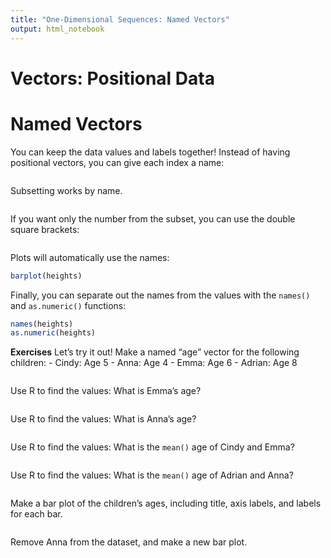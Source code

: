 ```yaml
---
title: "One-Dimensional Sequences: Named Vectors"
output: html_notebook
---
```


# Vectors: Positional Data


# Named Vectors

You can keep the data values and labels together!  Instead of having 
positional vectors, you can give each index a name:

```r

```

Subsetting works by name.  
```r

```

If you want only the number from the subset, you can use the double square brackets:
```r

```


Plots will automatically use the names:
```r
barplot(heights)
```


Finally, you can separate out the names from the values with the `names()` and `as.numeric()` functions:
```r
names(heights)
as.numeric(heights)
```


**Exercises**
Let's try it out!  Make a named "age" vector for the following children:
  - Cindy: Age 5
  - Anna: Age 4
  - Emma: Age 6
  - Adrian: Age 8

```r

```


Use R to find the values:  What is Emma's age?
```r

```


Use R to find the values:  What is Anna's age?
```r

```


Use R to find the values:  What is the `mean()` age of Cindy and Emma?
```r

```


Use R to find the values:  What is the `mean()` age of Adrian and Anna?
```r

```


Make a bar plot of the children's ages, including title, axis labels, and labels for each bar.
```r

```


Remove Anna from the dataset, and make a new bar plot.
```r

```
  

